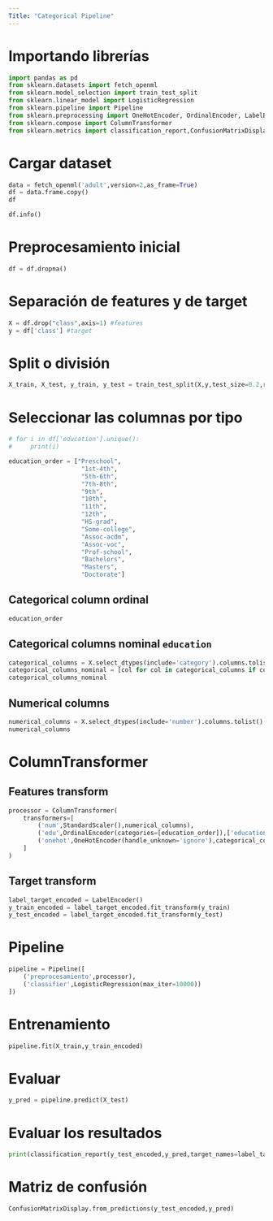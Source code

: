 ```yaml
---
Title: "Categorical Pipeline"
---
```



# Importando librerías
```python
import pandas as pd
from sklearn.datasets import fetch_openml
from sklearn.model_selection import train_test_split
from sklearn.linear_model import LogisticRegression
from sklearn.pipeline import Pipeline
from sklearn.preprocessing import OneHotEncoder, OrdinalEncoder, LabelEncoder, StandardScaler
from sklearn.compose import ColumnTransformer
from sklearn.metrics import classification_report,ConfusionMatrixDisplay
```

# Cargar dataset

```python
data = fetch_openml('adult',version=2,as_frame=True)
df = data.frame.copy()
df

```

```python
df.info()
```

# Preprocesamiento inicial
```python
df = df.dropna()
```

# Separación de features y de target

```python
X = df.drop("class",axis=1) #features
y = df['class'] #target
```

# Split o división

```python
X_train, X_test, y_train, y_test = train_test_split(X,y,test_size=0.2,random_state=42,stratify=y)
```

# Seleccionar las columnas por tipo

```python

# for i in df['education'].unique():
#     print(i)

education_order = ["Preschool",
                    "1st-4th",
                    "5th-6th",
                    "7th-8th",
                    "9th",
                    "10th",
                    "11th",
                    "12th",
                    "HS-grad",
                    "Some-college",
                    "Assoc-acdm",
                    "Assoc-voc",
                    "Prof-school",
                    "Bachelors",
                    "Masters",
                    "Doctorate"]

```

## Categorical column ordinal

```python
education_order
```

## Categorical columns nominal `education`

```python
categorical_columns = X.select_dtypes(include='category').columns.tolist()
categorical_columns_nominal = [col for col in categorical_columns if col != 'education']
categorical_columns_nominal
```

## Numerical columns

```python

numerical_columns = X.select_dtypes(include='number').columns.tolist()
numerical_columns

```

# ColumnTransformer

## Features transform
```python
processor = ColumnTransformer(
    transformers=[
        ('num',StandardScaler(),numerical_columns),
        ('edu',OrdinalEncoder(categories=[education_order]),['education']),
        ('onehot',OneHotEncoder(handle_unknown='ignore'),categorical_columns_nominal)
    ]
)

```

## Target transform

```python
label_target_encoded = LabelEncoder()
y_train_encoded = label_target_encoded.fit_transform(y_train)
y_test_encoded = label_target_encoded.fit_transform(y_test)
```

# Pipeline

```python
pipeline = Pipeline([
    ('preprocesamiento',processor),
    ('classifier',LogisticRegression(max_iter=10000))
])
```


# Entrenamiento

```python
pipeline.fit(X_train,y_train_encoded)
```

# Evaluar

```python
y_pred = pipeline.predict(X_test)
```

# Evaluar los resultados


```python
print(classification_report(y_test_encoded,y_pred,target_names=label_target_encoded.classes_))
```

# Matriz de confusión

```python
ConfusionMatrixDisplay.from_predictions(y_test_encoded,y_pred)
```